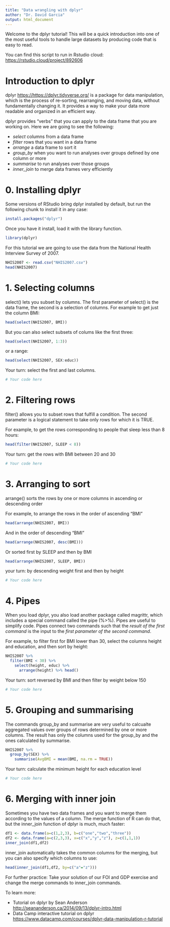 ```yaml
---
title: "Data wrangling with dplyr"
author: "Dr. David Garcia"
output: html_document
---
```


Welcome to the dplyr tutorial! This will be a quick introduction into one of the most useful tools to handle large datasets by producing code that is easy to read.

You can find this script to run in Rstudio cloud: <https://rstudio.cloud/project/892606>

# Introduction to dplyr

dplyr  <https://https://dplyr.tidyverse.org/> is a package for data manipulation, which is the process of  re-sorting, rearranging, and moving data, without fundamentally changing it. It provides a way to make your data more readable and organized in an efficient way.

dplyr provides "verbs" that you can apply to the data frame that you are working on. Here we are going to see the following:

- *select* columns from a data frame
- *filter* rows that you want in a data frame
- *arrange* a data frame to sort it
- *group_by* when you want to run analyses over groups defined by one column or more
- *summarise* to run analyses over those groups
- *inner_join* to merge data frames very efficiently

# 0. Installing dplyr

Some versions of RStudio bring dplyr installed by default, but run the following chunk to install it in any case:
```r
install.packages("dplyr")
```

Once you have it install, load it with the library function.
```r
library(dplyr)
```

For this tutorial we are going to use the data from the National Health Interview Survey of 2007.
```r
NHIS2007 <- read.csv("NHIS2007.csv")
head(NHIS2007)
```


# 1. Selecting columns

select() lets you subset by columns. The first parameter of select() is the data frame, the second is a selection of columns. For example to get just the column BMI:
```r
head(select(NHIS2007, BMI))
```

But you can also select subsets of colums like the first three:
```r
head(select(NHIS2007, 1:3))
```

or a range:
```r
head(select(NHIS2007, SEX:educ))
```

Your turn: select the first and last columns.
```r
# Your code here
```

# 2. Filtering rows

filter() allows you to subset rows that fulfill a condition. The second parameter is a logical statement to take only rows for which it is TRUE.
 
For example, to get the rows corresponding to people that sleep less than 8 hours:
```r
head(filter(NHIS2007, SLEEP < 8))
```

Your turn: get the rows with BMI between 20 and 30
```r
# Your code here
```

# 3. Arranging to sort

arrange() sorts the rows by one or more columns in ascending or descending order

For example, to arrange the rows in the order of ascending "BMI"
```r
head(arrange(NHIS2007, BMI))
```

And in the order of descending "BMI"
```r
head(arrange(NHIS2007, desc(BMI)))
```

Or sorted first by SLEEP and then by BMI
```r
head(arrange(NHIS2007, SLEEP, BMI))
```

your turn: by descending weight first and then by height
```r
# Your code here
```

# 4. Pipes

When you load dplyr, you also load another package called magrittr, which includes a special command called the pipe (%>%). Pipes are useful to simplify code. Pipes connect two commands such that the *result of the first command* is the input to the *first parameter of the second command*. 

For example, to filter first for BMI lower than 30, select the columns height and education, and then sort by height:
```r
NHIS2007 %>%
  filter(BMI < 30) %>%
    select(height, educ) %>%
      arrange(height) %>% head()
```

Your turn: sort reversed by BMI and then filter by weight below 150
```r
# Your code here
```

# 5. Grouping and summarising

The commands group_by and summarise are very useful to calcualte aggregated values over groups of rows determined by one or more columns. The result has only the columns used for the group_by and the ones calculated by summarise.
```r
NHIS2007 %>%
  group_by(SEX) %>%
    summarise(AvgBMI = mean(BMI, na.rm = TRUE)) 
```

Your turn: calculate the minimum height for each education level
```r
# Your code here
```

# 6. Merging with inner join

Sometimes you have two data frames and you want to merge them according to the values of a column. The merge function of R can do that, but the inner_join function of dplyr is much, much faster:

```r
df1 <- data.frame(a=c(1,2,3), b=c("one","two","three"))
df2 <- data.frame(a=c(2,3,3), x=c("x","y","z"), z=c(1,1,1))
inner_join(df1,df2)
```

inner_join automatically takes the common columns for the merging, but you can also specify which columns to use:
```r
head(inner_join(df1,df2, by=c("a"="z")))
```

For further practice: Take your solution of our FOI and GDP exercise and change the merge commands to inner_join commands.

To learn more:

- Tutorial on dplyr by Sean Anderson <http://seananderson.ca/2014/09/13/dplyr-intro.html>
- Data Camp interactive tutorial on dplyr <https://www.datacamp.com/courses/dplyr-data-manipulation-r-tutorial>